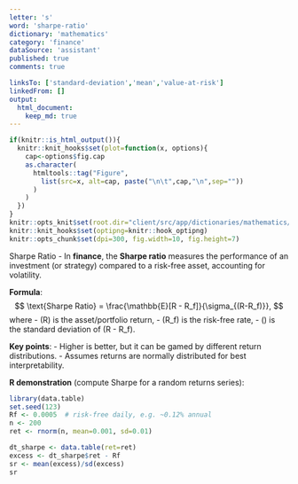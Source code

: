 ```yaml
---
letter: 's'
word: 'sharpe-ratio'
dictionary: 'mathematics'
category: 'finance'
dataSource: 'assistant'
published: true
comments: true

linksTo: ['standard-deviation','mean','value-at-risk']
linkedFrom: []
output:
  html_document:
    keep_md: true
---
```


```r
if(knitr::is_html_output()){
  knitr::knit_hooks$set(plot=function(x, options){
    cap<-options$fig.cap
    as.character(
      htmltools::tag("Figure",
        list(src=x, alt=cap, paste("\n\t",cap,"\n",sep=""))
      )
    )
  })
}
knitr::opts_knit$set(root.dir="client/src/app/dictionaries/mathematics/definitions")
knitr::knit_hooks$set(optipng=knitr::hook_optipng)
knitr::opts_chunk$set(dpi=300, fig.width=10, fig.height=7)
```

<a id="sharpe-ratio">Sharpe Ratio</a> - In **finance**, the **Sharpe ratio** measures the performance of an investment (or strategy) compared to a risk-free asset, accounting for volatility. 

**Formula**:
$$
\text{Sharpe Ratio} = \frac{\mathbb{E}[R - R_f]}{\sigma_{(R-R_f)}},
$$
where
- \(R\) is the asset/portfolio return,
- \(R_f\) is the risk-free rate,
- \(\sigma\) is the standard deviation of \(R - R_f\).

**Key points**:
- Higher is better, but it can be gamed by different return distributions.
- Assumes returns are normally distributed for best interpretability.

**R demonstration** (compute Sharpe for a random returns series):

```r
library(data.table)
set.seed(123)
Rf <- 0.0005  # risk-free daily, e.g. ~0.12% annual
n <- 200
ret <- rnorm(n, mean=0.001, sd=0.01)

dt_sharpe <- data.table(ret=ret)
excess <- dt_sharpe$ret - Rf
sr <- mean(excess)/sd(excess)
sr
```

